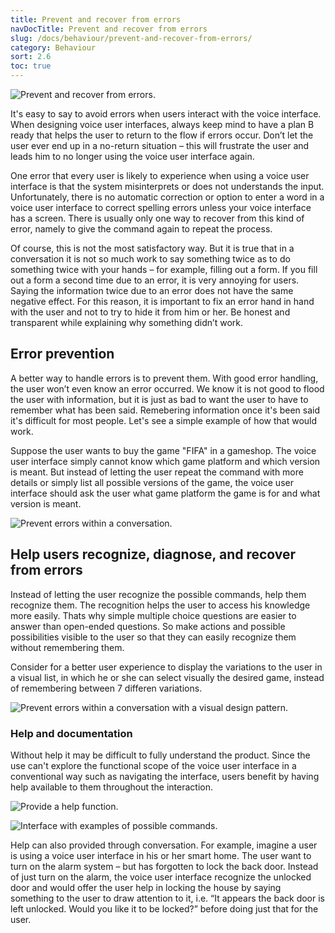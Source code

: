 ```yaml
---
title: Prevent and recover from errors
navDocTitle: Prevent and recover from errors
slug: /docs/behaviour/prevent-and-recover-from-errors/
category: Behaviour
sort: 2.6
toc: true
---
```


![Prevent and recover from errors.](/images/behaviour/preventAndInterceptErrors.png)

It's easy to say to avoid errors when users interact with the voice interface. When designing voice user interfaces, always keep mind to have a plan B ready that helps the user to return to the flow if errors occur. Don’t let the user ever end up in a no-return situation – this will frustrate the user and leads him to no longer using the voice user interface again. 

One error that every user is likely to experience when using a voice user interface is that the system misinterprets or does not understands the input. Unfortunately, there is no automatic correction or option to enter a word in a voice user interface to correct spelling errors unless your voice interface has a screen. There is usually only one way to recover from this kind of error, namely to give the command again to repeat the process.

Of course, this is not the most satisfactory way. But it is true that in a conversation it is not so much work to say something twice as to do something twice with your hands – for example, filling out a form. If you fill out a form a second time due to an error, it is very annoying for users. Saying the information twice due to an error does not have the same negative effect. For this reason, it is important to fix an error hand in hand with the user and not to try to hide it from him or her. Be honest and transparent while explaining why something didn’t work.

## Error prevention

A better way to handle errors is to prevent them. With good error handling, the user won’t even know an error occurred. We know it is not good to flood the user with information, but it is just as bad to want the user to have to remember what has been said. Remebering information once it's been said it's difficult for most people. Let's see a simple example of how that would work. 

Suppose the user wants to buy the game "FIFA" in a gameshop. The voice user interface simply cannot know which game platform and which version is meant. But instead of letting the user repeat the command with more details or simply list all possible versions of the game, the voice user interface should ask the user what game platform the game is for and what version is meant.

![Prevent errors within a conversation.](/images/behaviour/errorPrevention.png)


## Help users recognize, diagnose, and recover from errors

Instead of letting the user recognize the possible commands, help them recognize them. The recognition helps the user to access his knowledge more easily. Thats why simple multiple choice questions are easier to answer than open-ended questions. So make actions and possible possibilities visible to the user so that they can easily recognize them without remembering them.

Consider for a better user experience to display the variations to the user in a visual list, in which he or she can select visually the desired game, instead of remembering between 7 differen variations.

![Prevent errors within a conversation with a visual design pattern.](/images/behaviour/errorPreventionWithList.png)

### Help and documentation

Without help it may be difficult to fully understand the product. Since the use can't explore the functional scope of the voice user interface in a conventional way such as navigating the interface, users benefit by having help available to them throughout the interaction.

![Provide a help function.](/images/behaviour/helpDocumentation.png)

![Interface with examples of possible commands.](/images/behaviour/UserFreedomExamples.png)

Help can also provided through conversation. For example, imagine a user is using a voice user interface in his or her smart home. The user want to turn on the alarm system – but has forgotten to lock the back door. Instead of just turn on the alarm, the voice user interface recognize the unlocked door and would offer the user help in locking the house by saying something to the user to draw attention to it, i.e. “It appears the back door is left unlocked. Would you like it to be locked?” before doing just that for the user.


